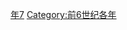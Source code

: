 {{Catnav|頁面分類|历史|歷史時代|年|前6世纪各年}}

{{catmore}}

[[Category:前520年代|年7]]
[[Category:前6世纪各年|Category:前6世纪各年]]